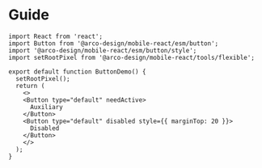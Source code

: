 # Guide

```tsx
import React from 'react';
import Button from '@arco-design/mobile-react/esm/button';
import '@arco-design/mobile-react/esm/button/style';
import setRootPixel from '@arco-design/mobile-react/tools/flexible';

export default function ButtonDemo() {
  setRootPixel();
  return (
    <>
    <Button type="default" needActive>
      Auxiliary
    </Button>
    <Button type="default" disabled style={{ marginTop: 20 }}>
      Disabled
    </Button>
    </>
  );
}
```
